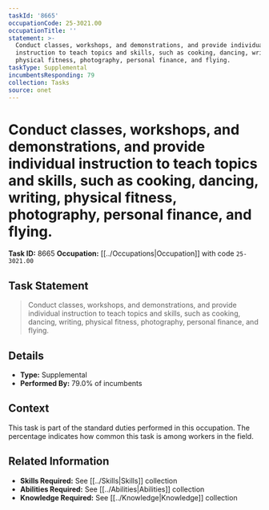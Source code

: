 ```yaml
---
taskId: '8665'
occupationCode: 25-3021.00
occupationTitle: ''
statement: >-
  Conduct classes, workshops, and demonstrations, and provide individual
  instruction to teach topics and skills, such as cooking, dancing, writing,
  physical fitness, photography, personal finance, and flying.
taskType: Supplemental
incumbentsResponding: 79
collection: Tasks
source: onet
---
```

# Conduct classes, workshops, and demonstrations, and provide individual instruction to teach topics and skills, such as cooking, dancing, writing, physical fitness, photography, personal finance, and flying.

**Task ID:** 8665
**Occupation:** [[../Occupations|Occupation]] with code `25-3021.00`

## Task Statement

> Conduct classes, workshops, and demonstrations, and provide individual instruction to teach topics and skills, such as cooking, dancing, writing, physical fitness, photography, personal finance, and flying.

## Details

- **Type:** Supplemental
- **Performed By:** 79.0% of incumbents

## Context

This task is part of the standard duties performed in this occupation. The percentage indicates how common this task is among workers in the field.

## Related Information

- **Skills Required:** See [[../Skills|Skills]] collection
- **Abilities Required:** See [[../Abilities|Abilities]] collection
- **Knowledge Required:** See [[../Knowledge|Knowledge]] collection
